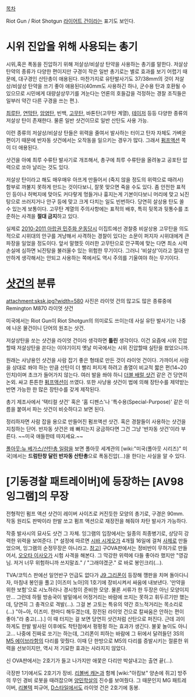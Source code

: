 [[목차]]

Riot Gun / Riot Shotgun
[[라이어트 건]]이라는 표기도 보인다.

= 시위 진압을 위해 사용되는 총기  =
시위,혹은 폭동을 진압하기 위해 저살상/비살상 탄약을 사용하는 총기를 말한다. 저살상 탄약의 종류가 다양한 편이지만 구경이 작은 일반 총기로는 별로 효과를 보기 어렵기 때문에, 대구경인 산탄총이 애용된다. 마찬가지로 유탄발사기도 37/38mm의 것이 저살상/비살상 탄약을 쓰기 좋아 애용된다(40mm도 사용하긴 하나, 군수용 탄과 호환될 수 있으므로 시민에게 대량살상무기를 겨눈다는 언론의 호들갑을 걱정하는 경찰 조직들은 일부러 약간 다른 구경을 쓰는 편.).

[[최루탄]], [[연막탄]], [[암염탄]], 빈백, [[고무탄]], 바톤탄(고무탄 계열), [[테이저]] 등등 다양한 종류의 저살상 탄이 존재한다. 물론 일반 샷건이므로 일반 산탄도 사용 가능.

이런 종류의 저살상/비살상 탄들은 위력을 줄여서 발사하는 터이고 탄자 자체도 가벼운 편이기 때문에 반자동 샷건에서는 오작동을 일으키는 경우가 많다. 그래서 [[펌프액션]] 쪽이 더 애용된다.

샷건을 아예 최루 수류탄 발사기로 개조해서, 총구에 최루 수류탄을 올려놓고 공포탄 압력으로 쏘아 날리는 것도 있다.

저살상 탄이라고 해도 매우매우 아프게 만들어서 (죽지 않을 정도의 위력으로 때려서) 함부로 까불지 못하게 만드는 것이다보니, 잘못 맞으면 죽을 수도 있다. 좀 안전한 표적인 등이나 허벅지에 맞아도 커다랗게 멍들거나 흉지는게 기본이다보니 머리에 맞고 뇌진탕으로 쓰러지거나 안구 등에 맞고 크게 다치는 일도 빈번하다. 당연히 살상용 탄도 쏠 수 있는게 보통이다. 고무탄 계열의 주의사항에는 표적의 배후, 특히 뒷목과 뒷통수를 조준하는 사격을 '''절대 금지'''하고 있다. 

실제로 [[2010-2011 아랍권 민주화 운동]]당시 이집트에선 경찰중 비살상용 고무탄을 의도적으로 시위대의 안구를 겨냥해서 사격하는 경찰이 있다는 소문이 퍼지자 시위대에게 큰 파장을 일었을 정도이다. 앞서 말했듯 이러한 고무탄으로 안구쪽에 맞는 다면 최소 시력손실에 심하면 뇌진탕을 불러올수 있는 위험한 무기이다. 그러니 '비살상'이라고 절대 만만하게 생각해서는 안되고 사용하는 쪽에서도 역시 주의를 기울여야 하는 무기이다.

= [[샷건]]의 분류 =
attachment:sksk.jpg?width=580
사진은 라이엇 건의 많고도 많은 종류중에 Remington M870 라이엇 샷건


미국에서는 Riot Gun이 Riot Shotgun의 의미로도 쓰이는데 사실 유탄 발사기는 나중에 나온 물건이니 단어의 원조는 샷건. 

저살상탄을 쏘는 샷건을 라이엇 건이라 생각하면 '''틀린''' 생각이다. 이건 요즘에 시위 진압할때 저살상탄을 쏜다는 이야기이지 옛날 미국에서는 시위 진압할때 실탄을 쐈었으니까. 

원래는 사냥용인 샷건을 사람 잡기 좋은 형태로 만든 것이 라이엇 건이다. 가까이서 사람을 상대로 쏴야 하는 만큼 산탄이 더 빨리 퍼지게 하려고 총열이 비교적 짧은 편(14~20인치)이며 초크가 들어가지 않는다. 여러 발을 쏴야 하니 [[더블 배럴 샷건]] 같은 건 당연히 논외. 싸고 튼튼한 [[펌프액션]]이 쓰였다. 또한 사냥용 샷건이 법에 의해 장탄수를 제약받는 반면 가능한 한 많은 장탄수를 갖게 제작된다. 

총기 제조사에서 '택티컬 샷건' 혹은 '홈 디펜스'나 '특수용(Special-Purpose)' 같은 이름을 붙여서 파는 샷건이 비슷하다고 보면 된다.

정리하자면 사람 잡을 용으로 만들어진 펌프액션 샷건. 혹은 경찰들이 사용하는 샷건을 지칭하는 단어. 반자동 샷건은 왜 빠지는지 궁금하다면 그건 그냥 '반자동 샷건'이라 부른다. ~~미국 애들한테 따지세요.~~

[[폴아웃:뉴 베가스/산탄총 일람]]을 보면 폴아웃 세계관의 [wiki:"미국(폴아웃 시리즈)" 미국]에서는 '''드럼탄창 달린 반자동 산탄총'''으로 폭동진압(…)을 한다는 사실을 알 수 있다.

= [기동경찰 패트레이버]에 등장하는 [AV98 잉그램]의 무장 =
전형적인 펌프 액션 샷건이 레이버 사이즈로 커진듯한 모양의 총기로, 구경은 90mm. 작동 원리도 판박이라 한발 쏘고 펌프 액션으로 재장전을 해줘야 차탄 발사가 가능하다.

작중 발사시의 묘사도 샷건 그 자체. 잉그램의 입장에서는 일종의 최종병기로, 상당히 강력한 위력을 보여준다. [* 설정에 따르면 [[시바 시게오]]가 4개월 16일에 걸쳐 [[사제]]로 만들었으며, 잉그램의 순정무장은 아니라고. [http://blog.naver.com/berial666?Redirect=Log&logNo=110014031244 참고]] 구OVA판에서는 정비반이 무허가로 만들어서, [[오오타 이사오]]가 시험 사격을 해본다. 그 막강한 위력에 다들 좋아라 했지만 "영감님. 저거 너무 위험하니까 쓰지말죠." / "그래야겠군." 로 바로 봉인크리(…).

TVA/코믹스 판에선 일언반구 언급도 없다가 [[J9 그리폰]]이 등장해 깽판을 치며 돌아다니자, 마침내 봉인을 풀고 [이즈미 노아]의 1호기에 장비시켜서 싸움에 내보낸다. '만약을 위한 보험'으로 시노하라나 경시청이 준비한 모양. 물론 서류가 한 두장은 아닌 모양이지만… 그런데 하필 방송국이 발밑에서 어정거리는 바람에 쏘지는 못하고 휘두르기만 했는데, 당연히 그 충격으로 격발(…). 그걸 본 고토는 특유의 약간 흐느적거리는 목소리로(…) "아~아, 이즈미. 한마디 해두겠는데, 장전된 라이엇 건으로 칼싸움은 안하는 편이 좋아."라 충고(…).] 이 때 터지는 걸 보면 당연히 샷건처럼 산탄으로 퍼진다. 근데 괴이하게도 한발 발사된 이후에도 착탄점에서 펑펑펑 하는 효과가 생긴다. 불꽃 놀이도 아니고… 나중에 진짜로 쏘기는 하는데, 그리폰이 피하는 바람에 그 뒤에서 달려들던 3S의 [[M5 에이브라함]]의 다리를 맞췄다. 이때 단 한방으로 M5의 다리를 증발시키는 절륜한 위력을 선보이지만, 역시 저 기묘한 효과는 사라지지 않았다.

신 OVA판에서는 2호기가 들고 나가지만 애꿏은 다리만 박살내고는 출연 끝(…).

극장판 1기에서도 2호기가 장비. [[리볼버 캐논]]과 함께 [wiki:"아킴보" 양손에 쥐고] 방주의 무인 경비 로봇을 때려잡으며 [[양민학살]]의 진수를 보여줬다. 그 때문인지 MG 패트레이버, [[리볼텍]] 피규어, [[D스타일]]에서도 라이엇 건은 2호기에 동봉.
